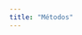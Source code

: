```yaml
---
title: "Métodos"
---
```


<!-- https://bmcmedresmethodol.biomedcentral.com/articles/10.1186/1471-2288-6-13 -->